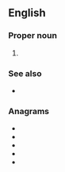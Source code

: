 ==English==

===Proper noun===
{{en-proper noun}}

# {{label|en|transport}} {{acronym of|{{w|Advanced Public Transportation Systems}}|lang=en}}

===See also===
* {{l|en|IHVS}}

===Anagrams===
* {{l|en|past}}
* {{l|en|pats}}
* {{l|en|spat}}
* {{l|en|stap}}
* {{l|en|taps}}